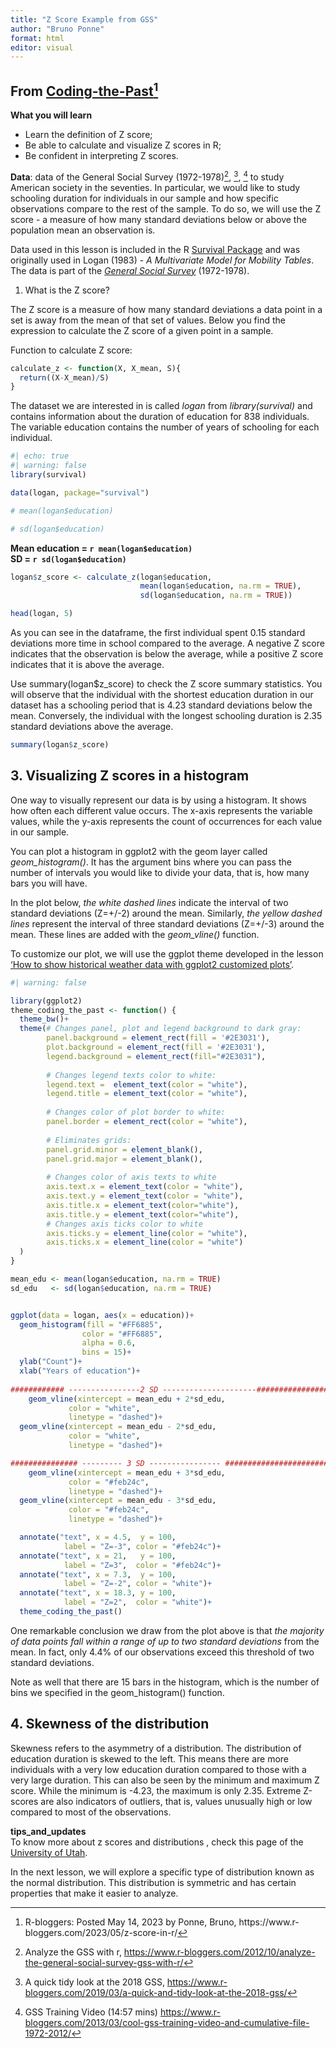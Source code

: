 ```yaml
---
title: "Z Score Example from GSS"
author: "Bruno Ponne"
format: html
editor: visual
---
```


## From [Coding-the-Past](https://www.codingthepast.com/2023/05/15/Z-score-in-R.html)^[R-bloggers: Posted May 14, 2023 by Ponne, Bruno, https://www.r-bloggers.com/2023/05/z-score-in-r/]

**What you will learn**

* Learn the definition of Z score;  
* Be able to calculate and visualize Z scores in R;  
* Be confident in interpreting Z scores.  

**Data**:
data of the General Social Survey (1972-1978)^[Analyze the GSS with r,  <https://www.r-bloggers.com/2012/10/analyze-the-general-social-survey-gss-with-r/>], ^[A quick tidy look at the 2018 GSS, <https://www.r-bloggers.com/2019/03/a-quick-and-tidy-look-at-the-2018-gss/>],  ^[GSS Training Video (14:57 mins)  <https://www.r-bloggers.com/2013/03/cool-gss-training-video-and-cumulative-file-1972-2012/>] to study American society in the seventies. In particular, we would like to study schooling duration for individuals in our sample and how specific observations compare to the rest of the sample. To do so, we will use the Z score - a measure of how many standard deviations below or above the population mean an observation is.  

Data used in this lesson is included in the R [Survival Package](https://cran.r-project.org/web/packages/survival/index.html) and was originally used in Logan (1983) - *A Multivariate Model for Mobility Tables*. The data is part of the [*General Social Survey*](https://gss.norc.org/) (1972-1978).

1. What is the Z score?  

The Z score is a measure of how many standard deviations a data point in a set is away from the mean of that set of values. Below you find the expression to calculate the Z score of a given point in a sample.

Function to calculate Z score:

```r
calculate_z <- function(X, X_mean, S){
  return((X-X_mean)/S)
}

```

The dataset we are interested in is called *logan* from *library(survival)* and contains information about the duration of education for 838 individuals. The variable education contains the number of years of schooling for each individual.

```r
#| echo: true
#| warning: false
library(survival)

data(logan, package="survival")

# mean(logan$education)

# sd(logan$education)
```

**Mean education = `r mean(logan$education)`**  
**SD = `r sd(logan$education)`**  

```r
logan$z_score <- calculate_z(logan$education, 
                             mean(logan$education, na.rm = TRUE),
                             sd(logan$education, na.rm = TRUE))

head(logan, 5)
```

As you can see in the dataframe, the first individual spent 0.15 standard deviations more time in school compared to the average. A negative Z score indicates that the observation is below the average, while a positive Z score indicates that it is above the average.  

Use summary(logan$z_score) to check the Z score summary statistics. You will observe that the individual with the shortest education duration in our dataset has a schooling period that is 4.23 standard deviations below the mean. Conversely, the individual with the longest schooling duration is 2.35 standard deviations above the average.  

```r

summary(logan$z_score)
```

## 3. Visualizing Z scores in a histogram

One way to visually represent our data is by using a histogram. It shows how often each different value occurs. The x-axis represents the variable values, while the y-axis represents the count of occurrences for each value in our sample.  


You can plot a histogram in ggplot2 with the geom layer called *geom_histogram()*. It has the argument bins where you can pass the number of intervals you would like to divide your data, that is, how many bars you will have.



In the plot below, *the white dashed lines* indicate the interval of two standard deviations (Z=+/-2) around the mean. Similarly, *the yellow dashed lines* represent the interval of three standard deviations (Z=+/-3) around the mean. These lines are added with the *geom_vline()* function.



To customize our plot, we will use the ggplot theme developed in the lesson [‘How to show historical weather data with ggplot2 customized plots’](https://www.codingthepast.com/2023/01/24/Historical-Weather-Data.html).


```r
#| warning: false

library(ggplot2)
theme_coding_the_past <- function() {
  theme_bw()+
  theme(# Changes panel, plot and legend background to dark gray:
        panel.background = element_rect(fill = '#2E3031'),
        plot.background = element_rect(fill = '#2E3031'),
        legend.background = element_rect(fill="#2E3031"),
  
        # Changes legend texts color to white:
        legend.text =  element_text(color = "white"),
        legend.title = element_text(color = "white"),
        
        # Changes color of plot border to white:
        panel.border = element_rect(color = "white"),
        
        # Eliminates grids:
        panel.grid.minor = element_blank(),
        panel.grid.major = element_blank(),
        
        # Changes color of axis texts to white
        axis.text.x = element_text(color = "white"),
        axis.text.y = element_text(color = "white"),
        axis.title.x = element_text(color="white"),
        axis.title.y = element_text(color="white"),
        # Changes axis ticks color to white
        axis.ticks.y = element_line(color = "white"),
        axis.ticks.x = element_line(color = "white")
  )
}

mean_edu <- mean(logan$education, na.rm = TRUE)
sd_edu   <- sd(logan$education, na.rm = TRUE)


ggplot(data = logan, aes(x = education))+
  geom_histogram(fill = "#FF6885", 
                color = "#FF6885", 
                alpha = 0.6, 
                bins = 15)+
  ylab("Count")+
  xlab("Years of education")+
  
############ ----------------2 SD ---------------------##########################
    geom_vline(xintercept = mean_edu + 2*sd_edu, 
             color = "white",   
             linetype = "dashed")+
  geom_vline(xintercept = mean_edu - 2*sd_edu, 
             color = "white",   
             linetype = "dashed")+

############### --------- 3 SD ---------------- #########################  
    geom_vline(xintercept = mean_edu + 3*sd_edu, 
             color = "#feb24c", 
             linetype = "dashed")+
  geom_vline(xintercept = mean_edu - 3*sd_edu, 
             color = "#feb24c", 
             linetype = "dashed")+

  annotate("text", x = 4.5,  y = 100, 
            label = "Z=-3", color = "#feb24c")+
  annotate("text", x = 21,   y = 100, 
            label = "Z=3",  color = "#feb24c")+
  annotate("text", x = 7.3,  y = 100, 
            label = "Z=-2", color = "white")+
  annotate("text", x = 18.3, y = 100, 
            label = "Z=2",  color = "white")+
  theme_coding_the_past()
```

One remarkable conclusion we draw from the plot above is that *the majority of data points fall within a range of up to two standard deviations* from the mean. In fact, only 4.4% of our observations exceed this threshold of two standard deviations.   

Note as well that there are 15 bars in the histogram, which is the number of bins we specified in the geom_histogram() function. 

## 4. Skewness of the distribution  

Skewness refers to the asymmetry of a distribution. The distribution of education duration is skewed to the left. This means there are more individuals with a very low education duration compared to those with a very large duration. This can also be seen by the minimum and maximum Z score. While the minimum is -4.23, the maximum is only 2.35. Extreme Z-scores are also indicators of outliers, that is, values unusually high or low compared to most of the observations.



**tips_and_updates**  
To know more about z scores and distributions , check this page of the [University of Utah](https://soc.utah.edu/sociology3112/normal-distribution.php).


In the next lesson, we will explore a specific type of distribution known as the normal distribution. This distribution is symmetric and has certain properties that make it easier to analyze.

